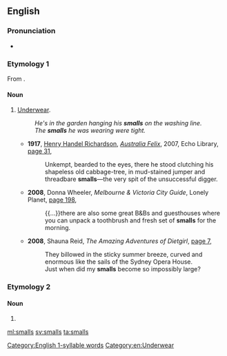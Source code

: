 {{also|smälls}}
==English==

===Pronunciation===
{{rfap|lang=en}}
* {{rhymes|ɔːlz|lang=en}}
[[Category:English 1-syllable words]]

===Etymology 1===
From {{m|en|small}}.

====Noun====
{{en-plural noun}}

# {{lb|en|UK|Australia|informal}} [[underwear|Underwear]].
#: ''He's in the garden hanging his '''smalls''' on the washing line.''
#: ''The '''smalls''' he was wearing were tight.''
#* '''1917''', [[w:Henry Handel Richardson|Henry Handel Richardson]], ''[[w:The Fortunes of Richard Mahony|Australia Felix]]'', 2007, Echo Library, [http://books.google.com.au/books?id=5pF17ZBLFWEC&pg=PA31&lpg=PA31&dq=%22smalls%22+australia+-intitle:%22%22+-inauthor:%22%22&source=bl&ots=nCsPbylGxM&sig=BZ3nbBN1cr93KzYLK2bYJopmr70&hl=en&sa=X&ei=Yv5SUOOGBNOciQfHhYH4AQ&redir_esc=y#v=onepage&q=%22smalls%22%20australia%20-intitle%3A%22%22%20-inauthor%3A%22%22&f=false page 31],
#*: Unkempt, bearded to the eyes, there he stood clutching his shapeless old cabbage-tree, in mud-stained jumper and threadbare '''smalls'''—the very spit of the unsuccessful digger.
#* '''2008''', Donna Wheeler, ''Melbourne & Victoria City Guide'', Lonely Planet, [http://books.google.com.au/books?id=6cPhKmejxVEC&pg=PA198&lpg=PA198&dq=%22smalls%22+australia+-intitle:%22%22+-inauthor:%22%22&source=bl&ots=LVvfOTVKo_&sig=cveZD3kjzXxgZ3d5CPBq5RFA2f8&hl=en&sa=X&ei=Yv5SUOOGBNOciQfHhYH4AQ&redir_esc=y#v=onepage&q=%22smalls%22%20australia%20-intitle%3A%22%22%20-inauthor%3A%22%22&f=false page 198],
#*: {{...}}there are also some great B&Bs and guesthouses where you can unpack a toothbrush and fresh set of '''smalls''' for the morning.
#* '''2008''', Shauna Reid, ''The Amazing Adventures of Dietgirl'', [http://books.google.com.au/books?id=Tx5MC2MKTZ0C&pg=PA7&lpg=PA7&dq=%22smalls%22+australia+-intitle:%22%22+-inauthor:%22%22&source=bl&ots=EKpgXC2cE6&sig=LW2U5Yim2w6lwqGouMeLxZCjfb8&hl=en&sa=X&ei=Yv5SUOOGBNOciQfHhYH4AQ&redir_esc=y#v=onepage&q=%22smalls%22%20australia%20-intitle%3A%22%22%20-inauthor%3A%22%22&f=false page 7],
#*: They billowed in the sticky summer breeze, curved and enormous like the sails of the Sydney Opera House.
#*: Just when did my '''smalls''' become so impossibly large?

===Etymology 2===

====Noun====
{{head|en|noun plural form}}

# {{plural of|small|lang=en}}

[[Category:en:Underwear]]

[[ml:smalls]]
[[sv:smalls]]
[[ta:smalls]]